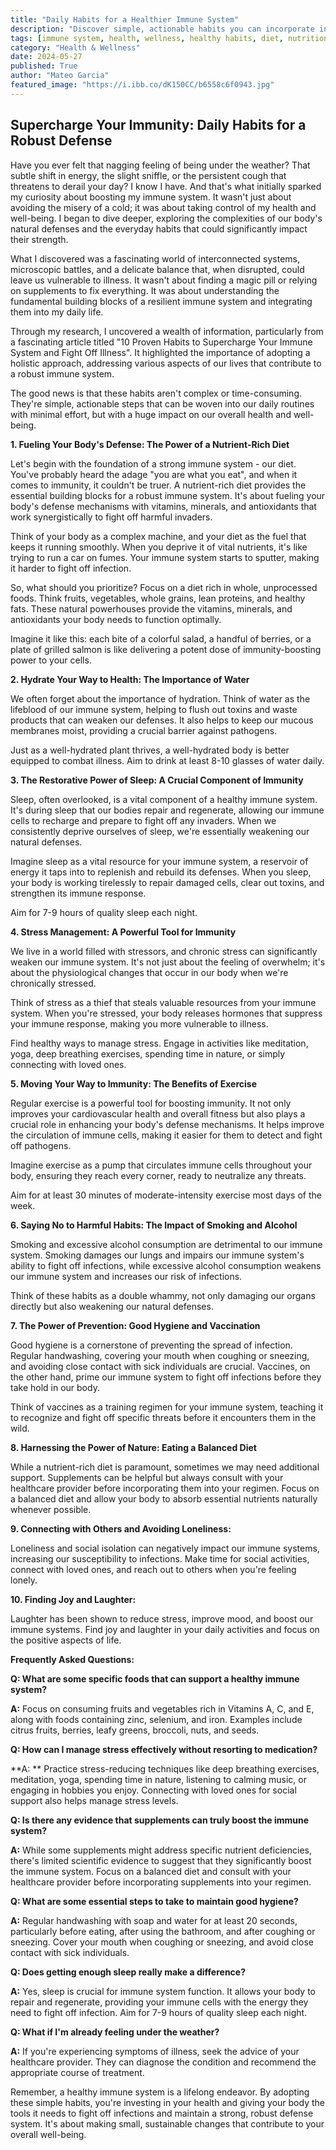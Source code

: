 ```yaml
---
title: "Daily Habits for a Healthier Immune System"
description: "Discover simple, actionable habits you can incorporate into your daily routine to supercharge your immune system, fight off illness, and feel healthier overall. Learn about the power of diet, sleep, stress management, exercise, and more."
tags: [immune system, health, wellness, healthy habits, diet, nutrition, exercise, sleep, stress management, lifestyle, immunity boosting]
category: "Health & Wellness"
date: 2024-05-27
published: True
author: "Mateo Garcia"
featured_image: "https://i.ibb.co/dK150CC/b6558c6f0943.jpg"
---
```


##  Supercharge Your Immunity: Daily Habits for a Robust Defense

Have you ever felt that nagging feeling of being under the weather? That subtle shift in energy, the slight sniffle, or the persistent cough that threatens to derail your day? I know I have. And that's what initially sparked my curiosity about boosting my immune system. It wasn't just about avoiding the misery of a cold; it was about taking control of my health and well-being. I began to dive deeper, exploring the complexities of our body's natural defenses and the everyday habits that could significantly impact their strength. 

What I discovered was a fascinating world of interconnected systems, microscopic battles, and a delicate balance that, when disrupted, could leave us vulnerable to illness. It wasn't about finding a magic pill or relying on supplements to fix everything. It was about understanding the fundamental building blocks of a resilient immune system and integrating them into my daily life.

Through my research, I uncovered a wealth of information, particularly from a fascinating article titled "10 Proven Habits to Supercharge Your Immune System and Fight Off Illness". It highlighted the importance of adopting a holistic approach, addressing various aspects of our lives that contribute to a robust immune system.  

The good news is that these habits aren't complex or time-consuming. They're simple, actionable steps that can be woven into our daily routines with minimal effort, but with a huge impact on our overall health and well-being. 

**1.  Fueling Your Body's Defense: The Power of a Nutrient-Rich Diet**

Let's begin with the foundation of a strong immune system -  our diet. You've probably heard the adage "you are what you eat", and when it comes to immunity, it couldn't be truer.  A  nutrient-rich diet provides the essential building blocks for a robust immune system. It's about fueling your body's defense mechanisms with vitamins, minerals, and antioxidants that work synergistically to fight off harmful invaders. 

Think of your body as a complex machine, and your diet as the fuel that keeps it running smoothly. When you deprive it of vital nutrients, it's like trying to run a car on fumes. Your immune system starts to sputter, making it harder to fight off infection.

So, what should you prioritize? Focus on a diet rich in whole, unprocessed foods.  Think fruits, vegetables, whole grains, lean proteins, and healthy fats. These natural powerhouses provide the vitamins, minerals, and antioxidants your body needs to function optimally. 

Imagine it like this: each bite of a colorful salad, a handful of berries, or a plate of grilled salmon is like delivering a potent dose of immunity-boosting power to your cells. 

**2. Hydrate Your Way to Health: The Importance of Water**

We often forget about the importance of hydration. Think of water as the lifeblood of our immune system, helping to flush out toxins and waste products that can weaken our defenses.  It also helps to keep our mucous membranes moist, providing a crucial barrier against pathogens.

Just as a well-hydrated plant thrives, a well-hydrated body is better equipped to combat illness. Aim to drink at least 8-10 glasses of water daily. 

**3. The Restorative Power of Sleep: A Crucial Component of Immunity**

Sleep, often overlooked, is a vital component of a healthy immune system. It's during sleep that our bodies repair and regenerate, allowing our immune cells to recharge and prepare to fight off any invaders. When we consistently deprive ourselves of sleep, we're essentially weakening our natural defenses.

Imagine sleep as a vital resource for your immune system, a reservoir of energy it taps into to replenish and rebuild its defenses. When you sleep, your body is working tirelessly to repair damaged cells, clear out toxins, and strengthen its immune response.

Aim for 7-9 hours of quality sleep each night.  

**4.  Stress Management: A Powerful Tool for Immunity**

We live in a world filled with stressors, and chronic stress can significantly weaken our immune system. It's not just about the feeling of overwhelm; it's about the physiological changes that occur in our body when we're chronically stressed.

Think of stress as a thief that steals valuable resources from your immune system. When you're stressed, your body releases hormones that suppress your immune response, making you more vulnerable to illness.  

Find healthy ways to manage stress.  Engage in activities like meditation, yoga, deep breathing exercises, spending time in nature, or simply connecting with loved ones.  

**5.  Moving Your Way to Immunity: The Benefits of Exercise**

Regular exercise is a powerful tool for boosting immunity. It not only improves your cardiovascular health and overall fitness but also plays a crucial role in enhancing your body's defense mechanisms.  It helps improve the circulation of immune cells, making it easier for them to detect and fight off pathogens.

Imagine exercise as a pump that circulates immune cells throughout your body, ensuring they reach every corner, ready to neutralize any threats. 

Aim for at least 30 minutes of moderate-intensity exercise most days of the week.  

**6.  Saying No to Harmful Habits: The Impact of Smoking and Alcohol**

Smoking and excessive alcohol consumption are detrimental to our immune system.  Smoking damages our lungs and impairs our immune system's ability to fight off infections, while excessive alcohol consumption weakens our immune system and increases our risk of infections. 

Think of these habits as a double whammy, not only damaging our organs directly but also weakening our natural defenses. 

**7.  The Power of Prevention: Good Hygiene and Vaccination**

Good hygiene is a cornerstone of preventing the spread of infection.  Regular handwashing, covering your mouth when coughing or sneezing, and avoiding close contact with sick individuals are crucial.  Vaccines, on the other hand, prime our immune system to fight off infections before they take hold in our body. 

Think of vaccines as a training regimen for your immune system, teaching it to recognize and fight off specific threats before it encounters them in the wild.

**8.  Harnessing the Power of Nature:  Eating a Balanced Diet**

While a nutrient-rich diet is paramount, sometimes we may need additional support.   Supplements can be helpful but always consult with your healthcare provider before incorporating them into your regimen.  Focus on a balanced diet and allow your body to absorb essential nutrients naturally whenever possible. 

**9.  Connecting with Others and Avoiding Loneliness:**

Loneliness and social isolation can negatively impact our immune systems, increasing our susceptibility to infections.  Make time for social activities, connect with loved ones, and reach out to others when you're feeling lonely.

**10. Finding Joy and Laughter:**

Laughter has been shown to reduce stress, improve mood, and boost our immune systems. Find joy and laughter in your daily activities and focus on the positive aspects of life.

**Frequently Asked Questions:**

**Q: What are some specific foods that can support a healthy immune system?**

**A:** Focus on consuming fruits and vegetables rich in Vitamins A, C, and E, along with foods containing zinc, selenium, and iron. Examples include citrus fruits, berries, leafy greens, broccoli, nuts, and seeds. 

**Q: How can I manage stress effectively without resorting to medication?**

**A: ** Practice stress-reducing techniques like deep breathing exercises, meditation, yoga, spending time in nature, listening to calming music, or engaging in hobbies you enjoy.  Connecting with loved ones for social support also helps manage stress levels.

**Q:  Is there any evidence that supplements can truly boost the immune system?**

**A:** While some supplements might address specific nutrient deficiencies, there's limited scientific evidence to suggest that they significantly boost the immune system.  Focus on a balanced diet and consult with your healthcare provider before incorporating supplements into your regimen.

**Q: What are some essential steps to take to maintain good hygiene?**

**A:**  Regular handwashing with soap and water for at least 20 seconds, particularly before eating, after using the bathroom, and after coughing or sneezing.  Cover your mouth when coughing or sneezing, and avoid close contact with sick individuals. 

**Q: Does getting enough sleep really make a difference?**

**A:** Yes, sleep is crucial for immune system function. It allows your body to repair and regenerate, providing your immune cells with the energy they need to fight off infection.  Aim for 7-9 hours of quality sleep each night.

**Q: What if I'm already feeling under the weather?**

**A:** If you're experiencing symptoms of illness, seek the advice of your healthcare provider.  They can diagnose the condition and recommend the appropriate course of treatment. 

Remember, a healthy immune system is a lifelong endeavor.  By adopting these simple habits, you're investing in your health and giving your body the tools it needs to fight off infections and maintain a strong, robust defense system.  It's about making small, sustainable changes that contribute to your overall well-being. 